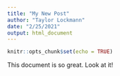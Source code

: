 ```yaml
---
title: "My New Post"
author: "Taylor Lockmann"
date: "2/25/2021"
output: html_document
---
```


```r
knitr::opts_chunk$set(echo = TRUE)
```

This document is so great. Look at it!